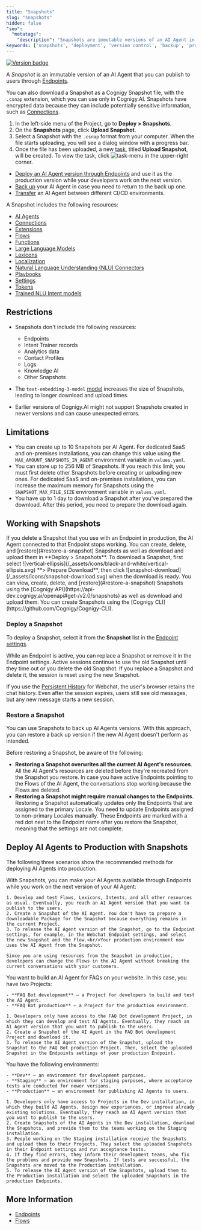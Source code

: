 ```yaml
---
title: "Snapshots"
slug: "snapshots"
hidden: false
"seo":
  "metatags":
    "description": "Snapshots are immutable versions of an AI Agent in Cognigy.AI that includes various resources such as Flows, Lexicons, Connections, Functions, and more. Snapshots can be used to create a copy of an AI Agent for deployment, to create backups, or to revert to an earlier state if needed."
keywords: ['snapshots', 'deployment', 'version control', 'backup', 'production', 'development', 'staging']
---
```


<a href="/release-notes/4.47"><img noZoom alt="Version badge" src="https://img.shields.io/badge/Updated in-v4.47-blue.svg" /></a>

A _Snapshot_ is an immutable version of an AI Agent that you can publish to users through [Endpoints](/ai/agents/deploy/endpoints/overview).

You can also download a Snapshot as a Cognigy Snapshot file, with the `.csnap` extension, which you can use only in Cognigy.AI. Snapshots have encrypted data because they can include potentially sensitive information, such as [Connections](/ai/platform-features/connections).

1. In the left-side menu of the Project, go to **Deploy > Snapshots**.
2. On the **Snapshots** page, click **Upload Snapshot**.
3. Select a Snapshot with the `.csnap` format from your computer. When the file starts uploading, you will see a dialog window with a progress bar.
4. Once the file has been uploaded, a new [task](/ai/agents/develop/projects-and-flows/projects), titled **Upload Snapshot**, will be created. To view the task, click ![task-menu](/_assets/icons/blue/task-menu.svg) in the upper-right corner.

- [Deploy an AI Agent version through Endpoints](#deploy-a-snapshot) and use it as the production version while your developers work on the next version.
- [Back up](#restore-a-snapshot) your AI Agent in case you need to return to the back up one.
- [Transfer](#deploy-ai-agents-to-production-with-snapshots) an AI Agent between different CI/CD environments.

A Snapshot includes the following resources:

- [AI Agents](/ai/agents/overview)
- [Connections](/ai/platform-features/connections)
- [Extensions](/ai/for-developers/extensions)
- [Flows](/ai/agents/develop/projects-and-flows/overview)
- [Functions](/ai/for-developers/functions)
- [Large Language Models](/ai/agents/develop/gen-ai-and-llms/llms)
- [Lexicons](/ai/platform-features/nlu/slots/user-defined/lexicon)
- [Localization](/ai/platform-features/translation-and-localization/localization)
- [Natural Language Understanding (NLU) Connectors](/ai/platform-features/nlu/external/nlu-connectors/overview)
- [Playbooks](/ai/agents/test/playbooks)
- [Settings](/ai/agents/develop/projects-and-flows/projects#working-with-projects)
- [Tokens](/ai/platform-features/tokens)
- [Trained NLU Intent models](/ai/platform-features/nlu/intents/overview)

## Restrictions

- Snapshots don't include the following resources:

    - Endpoints
    - Intent Trainer records
    - Analytics data
    - Contact Profiles
    - Logs
    - Knowledge AI
    - Other Snapshots

- The `text-embedding-3-model` [model](/ai/agents/develop/gen-ai-and-llms/model-support-by-feature) increases the size of Snapshots, leading to longer download and upload times.
- Earlier versions of Cognigy.AI might not support Snapshots created in newer versions and can cause unexpected errors.

## Limitations

- You can create up to 10 Snapshots per AI Agent. For dedicated SaaS and on-premises installations, you can change this value using the `MAX_AMOUNT_SNAPSHOTS_IN_AGENT` environment variable in `values.yaml`.
- You can store up to 256 MB of Snapshots. If you reach this limit, you must first delete other Snapshots before creating or uploading new ones. For dedicated SaaS and on-premises installations, you can increase the maximum memory for Snapshots using the `SNAPSHOT_MAX_FILE_SIZE` environment variable in `values.yaml`.
- You have up to 1 day to download a Snapshot after you've prepared the download. After this period, you need to prepare the download again.

## Working with Snapshots

<Accordion title="Important Warning">
  If you delete a Snapshot that you use with an Endpoint in production, the AI Agent connected to that Endpoint stops working.
</Accordion>

<Tabs>
  <Tab title="GUI">
    You can create, delete, and [restore](#restore-a-snapshot) Snapshots as well as download and upload them in **Deploy > Snapshots**. To download a Snapshot, first select ![vertical-ellipsis](/_assets/icons/black-and-white/vertical-ellipsis.svg) **> Prepare Download**, then click ![snapshot-download](/_assets/icons/snapshot-download.svg) when the download is ready.
  </Tab>
  <Tab title="API">
    You can view, create, delete, and [restore](#restore-a-snapshot) Snapshots using the [Cognigy API](https://api-dev.cognigy.ai/openapi#get-/v2.0/snapshots) as well as download and upload them.
  </Tab>
  <Tab title="CLI">
    You can create Snapshots using the [Cognigy CLI](https://github.com/Cognigy/Cognigy-CLI).
  </Tab>
</Tabs>

### Deploy a Snapshot

To deploy a Snapshot, select it from the **Snapshot** list in the [Endpoint settings](/ai/agents/deploy/endpoints/overview).

While an Endpoint is active, you can replace a Snapshot or remove it in the Endpoint settings. Active sessions continue to use the old Snapshot until they time out or you delete the old Snapshot. If you replace a Snapshot and delete it, the session is reset using the new Snapshot.

If you use the [Persistent History](https://github.com/Cognigy/Webchat/blob/master/docs/persistent-history.md) for Webchat, the user's browser retains the chat history. Even after the session expires, users still see old messages, but any new message starts a new session.

### Restore a Snapshot

You can use Snapshots to back up AI Agents versions. With this approach, you can restore a back up version if the new AI Agent doesn't perform as intended.

Before restoring a Snapshot, be aware of the following:

- **Restoring a Snapshot overwrites all the current AI Agent's resources**. All the AI Agent's resources are deleted before they're recreated from the Snapshot you restore. In case you have active Endpoints pointing to the Flows of the AI Agent, the conversations stop working because the Flows are deleted.
- **Restoring a Snapshot might require manual changes to the Endpoints**. Restoring a Snapshot automatically updates only the Endpoints that are assigned to the primary Locale. You need to update Endpoints assigned to non-primary Locales manually. These Endpoints are marked with a red dot next to the Endpoint name after you restore the Snapshot, meaning that the settings are not complete.

## Deploy AI Agents to Production with Snapshots

The following three scenarios show the recommended methods for deploying AI Agents into production.

<AccordionGroup>
  <Accordion title="Develop an AI Agent with a Single Project">
    With Snapshots, you can make your AI Agents available through Endpoints while you work on the next version of your AI Agent:

    1. Develop and test Flows, Lexicons, Intents, and all other resources as usual. Eventually, you reach an AI Agent version that you want to publish to the users.
    2. Create a Snapshot of the AI Agent. You don't have to prepare a downloadable Package for the Snapshot because everything remains in the current Project.
    3. To release the AI Agent version of the Snapshot, go to the Endpoint settings, for example, in the Webchat Endpoint settings, and select the new Snapshot and the Flow.<br/>Your production environment now uses the AI Agent from the Snapshot.

    Since you are using resources from the Snapshot in production, developers can change the Flows in the AI Agent without breaking the current conversations with your customers.
  </Accordion>

  <Accordion title="Develop an AI Agent with Multiple Projects">
    You want to build an AI Agent for FAQs on your website. In this case, you have two Projects:

    - **FAQ Bot development** — a Project for developers to build and test the AI Agent.
    - **FAQ Bot production** — a Project for the production environment.

    1. Developers only have access to the FAQ Bot development Project, in which they can develop and test AI Agents. Eventually, they reach an AI Agent version that you want to publish to the users.
    2. Create a Snapshot of the AI Agent in the FAQ Bot development Project and download it.
    3. To release the AI Agent version of the Snapshot, upload the Snapshot to the FAQ Bot production Project. Then, select the uploaded Snapshot in the Endpoints settings of your production Endpoint.
  </Accordion>

  <Accordion title="Develop an AI Agent with a CI/CD Environments">
    You have the following environments:

    - **Dev** — an environment for development purposes.
    - **Staging** — an environment for staging purposes, where acceptance tests are conducted for newer versions.
    - **Production** — an environment for publishing AI Agents to users.

    1. Developers only have access to Projects in the Dev installation, in which they build AI Agents, design new experiences, or improve already existing solutions. Eventually, they reach an AI Agent version that you want to publish to the users.
    2. Create Snapshots of the AI Agents in the Dev installation, download the Snapshots, and provide them to the teams working on the Staging installation.
    3. People working on the Staging installation receive the Snapshots and upload them to their Projects. They select the uploaded Snapshots in their Endpoint settings and run acceptance tests.
    4. If they find errors, they inform their development teams, who fix the problems and provide new Snapshots. If tests are successful, the Snapshots are moved to the Production installation.
    5. To release the AI Agent version of the Snapshots, upload them to the Production installation and select the uploaded Snapshots in the production Endpoints.
  </Accordion>
</AccordionGroup>

## More Information

- [Endpoints](/ai/agents/deploy/endpoints/overview)
- [Flows](/ai/agents/develop/projects-and-flows/overview)


